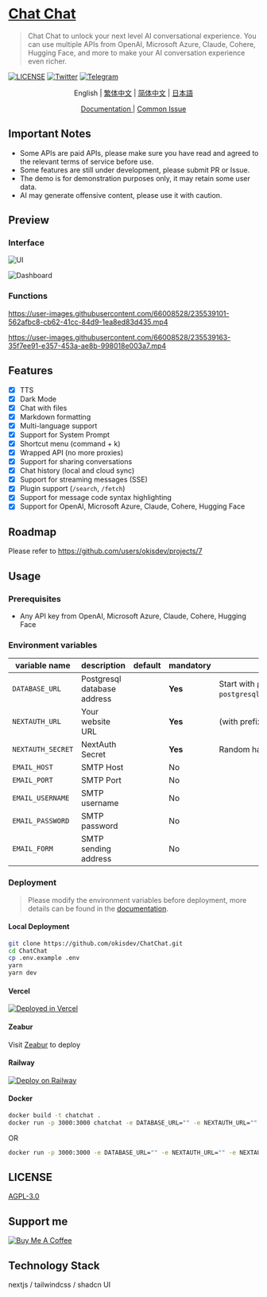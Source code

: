 # [Chat Chat](https://chat.okisdev.com)

> Chat Chat to unlock your next level AI conversational experience. You can use multiple APIs from OpenAI, Microsoft Azure, Claude, Cohere, Hugging Face, and more to make your AI conversation experience even richer.

[![LICENSE](https://img.shields.io/github/license/okisdev/ChatChat?style=flat-square)](https://github.com/okisdev/ChatChat/blob/master/LICENSE) [![Twitter](https://img.shields.io/twitter/follow/okisdev)](https://twitter.com/okisdev) [![Telegram](https://img.shields.io/badge/Telegram-Chat%20Chat-blue?style=flat-square&logo=telegram)](https://t.me/+uWx9qtafv-BiNGVk)

<p align='center'>
    <a>English</a> | <a href='README.zh_HK.mdx'>繁体中文</a> | <a href='README.zh_CN.mdx'>简体中文</a> | <a href='README.JA.mdx'>日本語</a>
</p>

<p align='center'>
    <a href='https://docs.okis.dev/chat' target='_blank'>
        Documentation
    </a>
    | <a href='https://github.com/okisdev/ChatChat/issues/3'>Common Issue</a>
</p>

## Important Notes

-   Some APIs are paid APIs, please make sure you have read and agreed to the relevant terms of service before use.
-   Some features are still under development, please submit PR or Issue.
-   The demo is for demonstration purposes only, it may retain some user data.
-   AI may generate offensive content, please use it with caution.

## Preview

### Interface

![UI](https://cdn.harrly.com/project/GitHub/Chat-Chat/img/UI-1.png)

![Dashboard](https://cdn.harrly.com/project/GitHub/Chat-Chat/img/Dashboard-1.png)

### Functions

https://user-images.githubusercontent.com/66008528/235539101-562afbc8-cb62-41cc-84d9-1ea8ed83d435.mp4

https://user-images.githubusercontent.com/66008528/235539163-35f7ee91-e357-453a-ae8b-998018e003a7.mp4

## Features

-   [x] TTS
-   [x] Dark Mode
-   [x] Chat with files
-   [x] Markdown formatting
-   [x] Multi-language support
-   [x] Support for System Prompt
-   [x] Shortcut menu (command + k)
-   [x] Wrapped API (no more proxies)
-   [x] Support for sharing conversations
-   [x] Chat history (local and cloud sync)
-   [x] Support for streaming messages (SSE)
-   [x] Plugin support (`/search`, `/fetch`)
-   [x] Support for message code syntax highlighting
-   [x] Support for OpenAI, Microsoft Azure, Claude, Cohere, Hugging Face

## Roadmap

Please refer to https://github.com/users/okisdev/projects/7

## Usage

### Prerequisites

-   Any API key from OpenAI, Microsoft Azure, Claude, Cohere, Hugging Face

### Environment variables

| variable name     | description                 | default | mandatory | prompt                                                                                                            |
| ----------------- | --------------------------- | ------- | --------- | ----------------------------------------------------------------------------------------------------------------- |
| `DATABASE_URL`    | Postgresql database address |         | **Yes**   | Start with `postgresql://` (if not required, please fill in `postgresql://user:password@example.com:port/dbname`) |
| `NEXTAUTH_URL`    | Your website URL            |         | **Yes**   | (with prefix)                                                                                                     |
| `NEXTAUTH_SECRET` | NextAuth Secret             |         | **Yes**   | Random hash (16 bits is best)                                                                                     |
| `EMAIL_HOST`      | SMTP Host                   |         | No        |                                                                                                                   |
| `EMAIL_PORT`      | SMTP Port                   |         | No        |                                                                                                                   |
| `EMAIL_USERNAME`  | SMTP username               |         | No        |                                                                                                                   |
| `EMAIL_PASSWORD`  | SMTP password               |         | No        |                                                                                                                   |
| `EMAIL_FORM`      | SMTP sending address        |         | No        |                                                                                                                   |

### Deployment

> Please modify the environment variables before deployment, more details can be found in the [documentation](https://docs.okis.dev/chat/deployment/).

#### Local Deployment

```bash
git clone https://github.com/okisdev/ChatChat.git
cd ChatChat
cp .env.example .env
yarn
yarn dev
```

#### Vercel

[![Deployed in Vercel](https://vercel.com/button)](https://vercel.com/import/project?template=https://github.com/okisdev/ChatChat)

#### Zeabur

Visit [Zeabur](https://zeabur.com) to deploy

#### Railway

[![Deploy on Railway](https://railway.app/button.svg)](https://railway.app/template/-WWW5r)

#### Docker

```bash
docker build -t chatchat .
docker run -p 3000:3000 chatchat -e DATABASE_URL="" -e NEXTAUTH_URL="" -e NEXTAUTH_SECRET="" -e EMAIL_HOST="" -e EMAIL_PORT="" -e EMAIL_USERNAME="" -e EMAIL_PASSWORD="" -e EMAIL_FORM=""
```

OR

```bash
docker run -p 3000:3000 -e DATABASE_URL="" -e NEXTAUTH_URL="" -e NEXTAUTH_SECRET="" -e EMAIL_HOST="" -e EMAIL_PORT="" -e EMAIL_USERNAME="" -e EMAIL_PASSWORD="" -e EMAIL_FORM="" ghcr.io/okisdev/chatchat:latest
```

## LICENSE

[AGPL-3.0](./LICENSE)

## Support me

[![Buy Me A Coffee](https://www.buymeacoffee.com/assets/img/custom_images/orange_img.png)](https://www.buymeacoffee.com/okisdev)

## Technology Stack

nextjs / tailwindcss / shadcn UI
